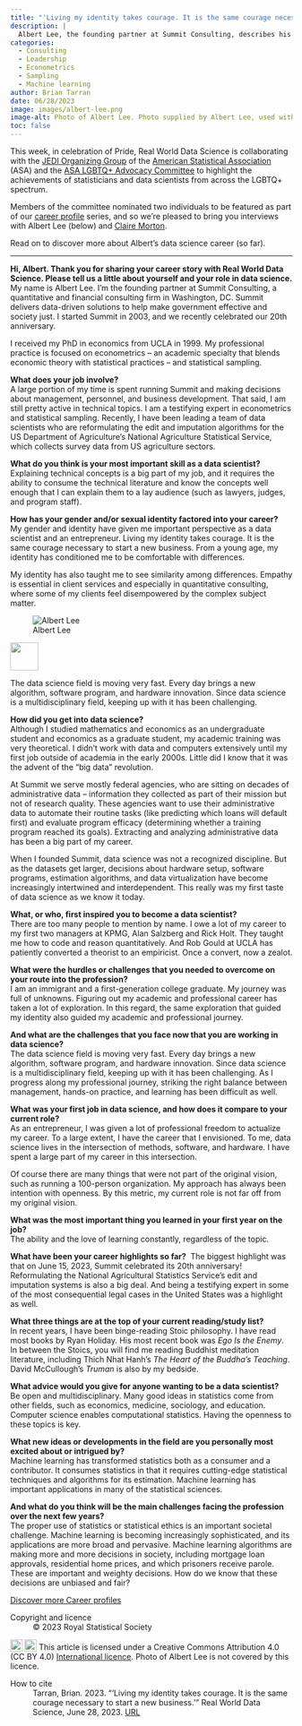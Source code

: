 ```yaml
---
title: "'Living my identity takes courage. It is the same courage necessary to start a new business'"
description: |
  Albert Lee, the founding partner at Summit Consulting, describes his career journey -- from mathematics and economics at university to the birth of data science and building a company from scratch.  
categories:
  - Consulting
  - Leadership
  - Econometrics
  - Sampling
  - Machine learning
author: Brian Tarran
date: 06/28/2023
image: images/albert-lee.png
image-alt: Photo of Albert Lee. Photo supplied by Albert Lee, used with permission.
toc: false
---
```

This week, in celebration of Pride, Real World Data Science is collaborating with the [JEDI Organizing Group](https://datascijedi.org/) of the [American Statistical Association](https://www.amstat.org/) (ASA) and the [ASA LGBTQ+ Advocacy Committee](https://sites.google.com/view/asa-lgbtq/home) to highlight the achievements of statisticians and data scientists from across the LGBTQ+ spectrum.

Members of the committee nominated two individuals to be featured as part of our [career profile](https://realworlddatascience.net/careers/career-profiles/) series, and so we're pleased to bring you interviews with Albert Lee (below) and [Claire Morton](claire-morton.qmd).

Read on to discover more about Albert's data science career (so far).

::: keyline
---
:::

**Hi, Albert. Thank you for sharing your career story with Real World Data Science. Please tell us a little about yourself and your role in data science.**\
My name is Albert Lee. I’m the founding partner at Summit Consulting, a quantitative and financial consulting firm in Washington, DC. Summit delivers data-driven solutions to help make government effective and society just. I started Summit in 2003, and we recently celebrated our 20th anniversary.  

I received my PhD in economics from UCLA in 1999. My professional practice is focused on econometrics -- an academic specialty that blends economic theory with statistical practices -- and statistical sampling. 

**What does your job involve?**\
A large portion of my time is spent running Summit and making decisions about management, personnel, and business development. That said, I am still pretty active in technical topics. I am a testifying expert in econometrics and statistical sampling. Recently, I have been leading a team of data scientists who are reformulating the edit and imputation algorithms for the US Department of Agriculture’s National Agriculture Statistical Service, which collects survey data from US agriculture sectors.  

**What do you think is your most important skill as a data scientist?**\
Explaining technical concepts is a big part of my job, and it requires the ability to consume the technical literature and know the concepts well enough that I can explain them to a lay audience (such as lawyers, judges, and program staff).  

**How has your gender and/or sexual identity factored into your career?**\
My gender and identity have given me important perspective as a data scientist and an entrepreneur. Living my identity takes courage. It is the same courage necessary to start a new business. From a young age, my identity has conditioned me to be comfortable with differences. 

My identity has also taught me to see similarity among differences. Empathy is essential in client services and especially in quantitative consulting, where some of my clients feel disempowered by the complex subject matter.

::: {.pullquote-container}
::: grid
::: {.g-col-12 .g-col-lg-4}
![Albert Lee](images/albert-lee.png){fig-alt="Portrait photo of Albert Lee" fig-align="left"}
::: 
::: {.g-col-12 .g-col-lg-8 .pullquote-grid .pullquote}
![](/images/pullquote-purple.png){width="50px"}

The data science field is moving very fast. Every day brings a new algorithm, software program, and hardware innovation. Since data science is a multidisciplinary field, keeping up with it has been challenging. 
:::
:::
:::

**How did you get into data science?**\
Although I studied mathematics and economics as an undergraduate student and economics as a graduate student, my academic training was very theoretical. I didn’t work with data and computers extensively until my first job outside of academia in the early 2000s. Little did I know that it was the advent of the “big data” revolution.  

At Summit we serve mostly federal agencies, who are sitting on decades of administrative data -- information they collected as part of their mission but not of research quality. These agencies want to use their administrative data to automate their routine tasks (like predicting which loans will default first) and evaluate program efficacy (determining whether a training program reached its goals). Extracting and analyzing administrative data has been a big part of my career. 

When I founded Summit, data science was not a recognized discipline. But as the datasets get larger, decisions about hardware setup, software programs, estimation algorithms, and data virtualization have become increasingly intertwined and interdependent. This really was my first taste of data science as we know it today.  

**What, or who, first inspired you to become a data scientist?**\
There are too many people to mention by name. I owe a lot of my career to my first two managers at KPMG, Alan Salzberg and Rick Holt. They taught me how to code and reason quantitatively. And Rob Gould at UCLA has patiently converted a theorist to an empiricist. Once a convert, now a zealot.  

**What were the hurdles or challenges that you needed to overcome on your route into the profession?**\
I am an immigrant and a first-generation college graduate. My journey was full of unknowns. Figuring out my academic and professional career has taken a lot of exploration. In this regard, the same exploration that guided my identity also guided my academic and professional journey.  

**And what are the challenges that you face now that you are working in data science?**\
The data science field is moving very fast. Every day brings a new algorithm, software program, and hardware innovation. Since data science is a multidisciplinary field, keeping up with it has been challenging. As I progress along my professional journey, striking the right balance between management, hands-on practice, and learning has been difficult as well.  

**What was your first job in data science, and how does it compare to your current role?**\
As an entrepreneur, I was given a lot of professional freedom to actualize my career. To a large extent, I have the career that I envisioned. To me, data science lives in the intersection of methods, software, and hardware. I have spent a large part of my career in this intersection.  

Of course there are many things that were not part of the original vision, such as running a 100-person organization. My approach has always been intention with openness. By this metric, my current role is not far off from my original vision.  

**What was the most important thing you learned in your first year on the job?**\
The ability and the love of learning constantly, regardless of the topic.  

**What have been your career highlights so far?**\ 
The biggest highlight was that on June 15, 2023, Summit celebrated its 20th anniversary! Reformulating the National Agricultural Statistics Service’s edit and imputation systems is also a big deal. And being a testifying expert in some of the most consequential legal cases in the United States was a highlight as well.  

**What three things are at the top of your current reading/study list?**\
In recent years, I have been binge-reading Stoic philosophy. I have read most books by Ryan Holiday. His most recent book was *Ego Is the Enemy*. In between the Stoics, you will find me reading Buddhist meditation literature, including Thich Nhat Hanh’s *The Heart of the Buddha’s Teaching*. David McCullough’s *Truman* is also by my bedside.  

**What advice would you give for anyone wanting to be a data scientist?**\
Be open and multidisciplinary. Many good ideas in statistics come from other fields, such as economics, medicine, sociology, and education. Computer science enables computational statistics. Having the openness to these topics is key.  

**What new ideas or developments in the field are you personally most excited about or intrigued by?**\
Machine learning has transformed statistics both as a consumer and a contributor. It consumes statistics in that it requires cutting-edge statistical techniques and algorithms for its estimation. Machine learning has important applications in many of the statistical sciences.  

**And what do you think will be the main challenges facing the profession over the next few years?**\
The proper use of statistics or statistical ethics is an important societal challenge. Machine learning is becoming increasingly sophisticated, and its applications are more broad and pervasive. Machine learning algorithms are making more and more decisions in society, including mortgage loan approvals, residential home prices, and which prisoners receive parole. These are important and weighty decisions. How do we know that these decisions are unbiased and fair?  

::: {.article-btn}
[Discover more Career profiles](/careers/career-profiles/index.qmd)
:::

::: {.further-info}
::: grid
::: {.g-col-12 .g-col-md-6}
Copyright and licence
: &copy; 2023 Royal Statistical Society

<a href="http://creativecommons.org/licenses/by/4.0/?ref=chooser-v1" target="_blank" rel="license noopener noreferrer" style="display:inline-block;"> <img style="height:22px!important;vertical-align:text-bottom;" src="https://mirrors.creativecommons.org/presskit/icons/cc.svg?ref=chooser-v1"><img style="height:22px!important;margin-left:3px;vertical-align:text-bottom;" src="https://mirrors.creativecommons.org/presskit/icons/by.svg?ref=chooser-v1"></a> This article is licensed under a Creative Commons Attribution 4.0 (CC BY 4.0) <a href="http://creativecommons.org/licenses/by/4.0/?ref=chooser-v1" target="_blank" rel="license noopener noreferrer" style="display:inline-block;"> International licence</a>. Photo of Albert Lee is not covered by this licence.  

:::

::: {.g-col-12 .g-col-md-6}
How to cite
: Tarran, Brian. 2023. "'Living my identity takes courage. It is the same courage necessary to start a new business.'" Real World Data Science, June 28, 2023. [URL](https://realworlddatascience.net/careers/career-profiles/posts/2023/06/20/chanuki-seresinhe.html)
:::
:::
:::
